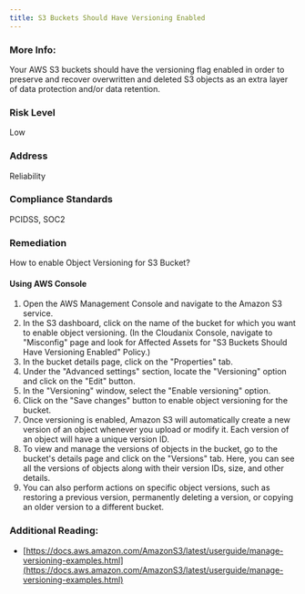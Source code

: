 ```yaml
---
title: S3 Buckets Should Have Versioning Enabled
---
```


### More Info:

Your AWS S3 buckets should have the versioning flag enabled in order to preserve and recover overwritten and deleted S3 objects as an extra layer of data protection and/or data retention.

### Risk Level

Low

### Address

Reliability

### Compliance Standards

PCIDSS, SOC2

### Remediation

How to enable Object Versioning for S3 Bucket?

#### Using AWS Console

1. Open the AWS Management Console and navigate to the Amazon S3 service.
2. In the S3 dashboard, click on the name of the bucket for which you want to enable object versioning.
    (In the Cloudanix Console, navigate to "Misconfig" page and look for Affected Assets for "S3 Buckets Should Have Versioning Enabled" Policy.)
3. In the bucket details page, click on the "Properties" tab.
4. Under the "Advanced settings" section, locate the "Versioning" option and click on the "Edit" button.
5. In the "Versioning" window, select the "Enable versioning" option.
6. Click on the "Save changes" button to enable object versioning for the bucket.
7. Once versioning is enabled, Amazon S3 will automatically create a new version of an object whenever you upload or modify it. Each version of an object will have a unique version ID.
8. To view and manage the versions of objects in the bucket, go to the bucket's details page and click on the "Versions" tab. Here, you can see all the versions of objects along with their version IDs, size, and other details.
9. You can also perform actions on specific object versions, such as restoring a previous version, permanently deleting a version, or copying an older version to a different bucket.

### Additional Reading:

- [https://docs.aws.amazon.com/AmazonS3/latest/userguide/manage-versioning-examples.html](https://docs.aws.amazon.com/AmazonS3/latest/userguide/manage-versioning-examples.html)
